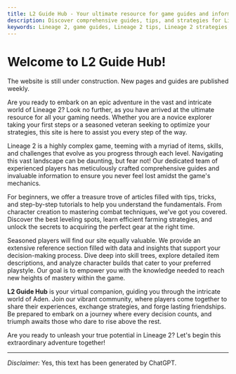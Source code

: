 ```yaml
---
title: L2 Guide Hub - Your ultimate resource for game guides and information
description: Discover comprehensive guides, tips, and strategies for Lineage 2. Level up your gameplay, find the best farming spots, and optimize your character builds. Join our community and unleash your true potential in Lineage 2!
keywords: Lineage 2, game guides, Lineage 2 tips, Lineage 2 strategies, Lineage 2 community, character builds, farming spots, gameplay optimization
---
```



# Welcome to L2 Guide Hub!

<Callout type="warning" emoji="⚠️">
  The website is still under construction. New pages and guides are published weekly.
</Callout>

Are you ready to embark on an epic adventure in the vast and intricate world of Lineage 2? Look no further, as you have arrived at the ultimate resource for all your gaming needs. Whether you are a novice explorer taking your first steps or a seasoned veteran seeking to optimize your strategies, this site is here to assist you every step of the way.

Lineage 2 is a highly complex game, teeming with a myriad of items, skills, and challenges that evolve as you progress through each level. Navigating this vast landscape can be daunting, but fear not! Our dedicated team of experienced players has meticulously crafted comprehensive guides and invaluable information to ensure you never feel lost amidst the game's mechanics.

For beginners, we offer a treasure trove of articles filled with tips, tricks, and step-by-step tutorials to help you understand the fundamentals. From character creation to mastering combat techniques, we've got you covered. Discover the best leveling spots, learn efficient farming strategies, and unlock the secrets to acquiring the perfect gear at the right time.

Seasoned players will find our site equally valuable. We provide an extensive reference section filled with data and insights that support your decision-making process. Dive deep into skill trees, explore detailed item descriptions, and analyze character builds that cater to your preferred playstyle. Our goal is to empower you with the knowledge needed to reach new heights of mastery within the game.

**L2 Guide Hub** is your virtual companion, guiding you through the intricate world of Aden. Join our vibrant community, where players come together to share their experiences, exchange strategies, and forge lasting friendships. Be prepared to embark on a journey where every decision counts, and triumph awaits those who dare to rise above the rest.

Are you ready to unleash your true potential in Lineage 2? Let's begin this extraordinary adventure together!

---

*Disclaimer:* Yes, this text has been generated by ChatGPT.